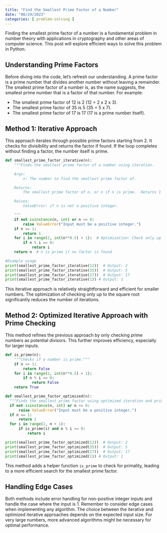```yaml
---
title: "Find the Smallest Prime Factor of a Number"
date: "08/29/2023"
categories: [ problem-solving ]
---
```



Finding the smallest prime factor of a number is a fundamental problem in number theory with applications in cryptography and other areas of computer science.  This post will explore efficient ways to solve this problem in Python.

## Understanding Prime Factors

Before diving into the code, let's refresh our understanding. A prime factor is a prime number that divides another number without leaving a remainder.  The smallest prime factor of a number is, as the name suggests, the smallest prime number that is a factor of that number. For example:

* The smallest prime factor of 12 is 2 (12 = 2 x 2 x 3).
* The smallest prime factor of 35 is 5 (35 = 5 x 7).
* The smallest prime factor of 17 is 17 (17 is a prime number itself).


## Method 1: Iterative Approach

This approach iterates through possible prime factors starting from 2.  It checks for divisibility and returns the factor if found. If the loop completes without finding a factor, the number itself is prime.

```python
def smallest_prime_factor_iterative(n):
    """Finds the smallest prime factor of a number using iteration.

    Args:
        n: The number to find the smallest prime factor of.

    Returns:
        The smallest prime factor of n, or n if n is prime.  Returns 1 if n is 1.

    Raises:
        ValueError: if n is not a positive integer.

    """
    if not isinstance(n, int) or n <= 0:
        raise ValueError("Input must be a positive integer.")
    if n == 1:
        return 1
    for i in range(2, int(n**0.5) + 1):  # Optimization: Check only up to the square root
        if n % i == 0:
            return i
    return n  # n is prime if no factor is found

#Example usage
print(smallest_prime_factor_iterative(12))  # Output: 2
print(smallest_prime_factor_iterative(35))  # Output: 5
print(smallest_prime_factor_iterative(17))  # Output: 17
print(smallest_prime_factor_iterative(1)) # Output: 1

```

This iterative approach is relatively straightforward and efficient for smaller numbers. The optimization of checking only up to the square root significantly reduces the number of iterations.


## Method 2: Optimized Iterative Approach with Prime Checking

This method refines the previous approach by only checking prime numbers as potential divisors. This further improves efficiency, especially for larger inputs.

```python
def is_prime(n):
    """Checks if a number is prime."""
    if n <= 1:
        return False
    for i in range(2, int(n**0.5) + 1):
        if n % i == 0:
            return False
    return True

def smallest_prime_factor_optimized(n):
  """Finds the smallest prime factor using optimized iteration and prime checking."""
  if not isinstance(n, int) or n <= 0:
      raise ValueError("Input must be a positive integer.")
  if n == 1:
      return 1
  for i in range(2, n + 1):
      if is_prime(i) and n % i == 0:
          return i

print(smallest_prime_factor_optimized(12))  # Output: 2
print(smallest_prime_factor_optimized(35))  # Output: 5
print(smallest_prime_factor_optimized(17))  # Output: 17
print(smallest_prime_factor_optimized(1)) # Output: 1
```

This method adds a helper function `is_prime` to check for primality, leading to a more efficient search for the smallest prime factor.


## Handling Edge Cases

Both methods include error handling for non-positive integer inputs and handle the case where the input is 1.  Remember to consider edge cases when implementing any algorithm.  The choice between the iterative and optimized iterative approaches depends on the expected input size. For very large numbers, more advanced algorithms might be necessary for optimal performance.

